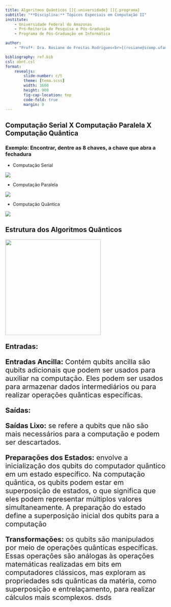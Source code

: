 ```yaml
---
title: Algoritmos Quânticos []{.universidade} []{.programa}
subtitle: "**Disciplina:** Tópicos Especiais em Computação II"
institute:
    - Universidade Federal do Amazonas
    - Pró-Reitoria de Pesquisa e Pós-Graduação
    - Programa de Pós-Graduação em Informática

author:
    - "Profª: Dra. Rosiane de Freitas Rodrigues<br>[(rosiane@icomp.ufam.edu.br)](rosiane@icomp.ufam.edu.br)<br><br> Estágio em Docência II: Geyson Maquiné Batalha<br> [(geyson.batalha@icomp.ufam.edu.br)](geyson.batalha@icomp.ufam.edu.br)"

bibliography: ref.bib
csl: abnt.csl
format: 
    revealjs:
        slide-number: c/t
        theme: [tema.scss]
        width: 1600
        height: 900
        fig-cap-location: top
        code-fold: true
        margin: 0
---
```


## Computação Serial X Computação Paralela X Computação Quântica

### Exemplo: Encontrar, dentre as 8 chaves, a chave que abra a fechadura

- Computação Serial 

![](img/serial.png){fig-align="center"}

- Computação Paralela

![](img/quntica.png){fig-align="center"}

- Computação Quântica

![](img/paralela.png){fig-align="center"}




## Estrutura dos Algoritmos Quânticos
![](img/modelo_algoritmo_quantico.jpg){height=300px fig-align="center"}

:::{style="font-size:22px"}
**Entradas:**

**Entradas Ancilla:** Contém qubits ancilla são qubits adicionais que podem ser usados ​​para auxiliar na computação. Eles podem ser usados ​​para armazenar dados intermediários ou para realizar operações quânticas específicas.

**Saídas:**

**Saídas Lixo:** se refere a qubits que não são mais necessários para a computação e podem ser descartados.

**Preparações dos Estados:**  envolve a inicialização dos qubits do computador quântico em um estado específico. Na computação quântica, os qubits podem estar em superposição de estados, o que significa que eles podem representar múltiplos valores simultaneamente. A preparação do estado define a superposição inicial dos qubits para a computação

**Transformações:**  os qubits são manipulados por meio de operações quânticas específicas. Essas operações são análogas às operações matemáticas realizadas em bits em computadores clássicos, mas exploram as propriedades sds quânticas da matéria, como superposição e entrelaçamento, para realizar cálculos mais scomplexos. dsds
:::


